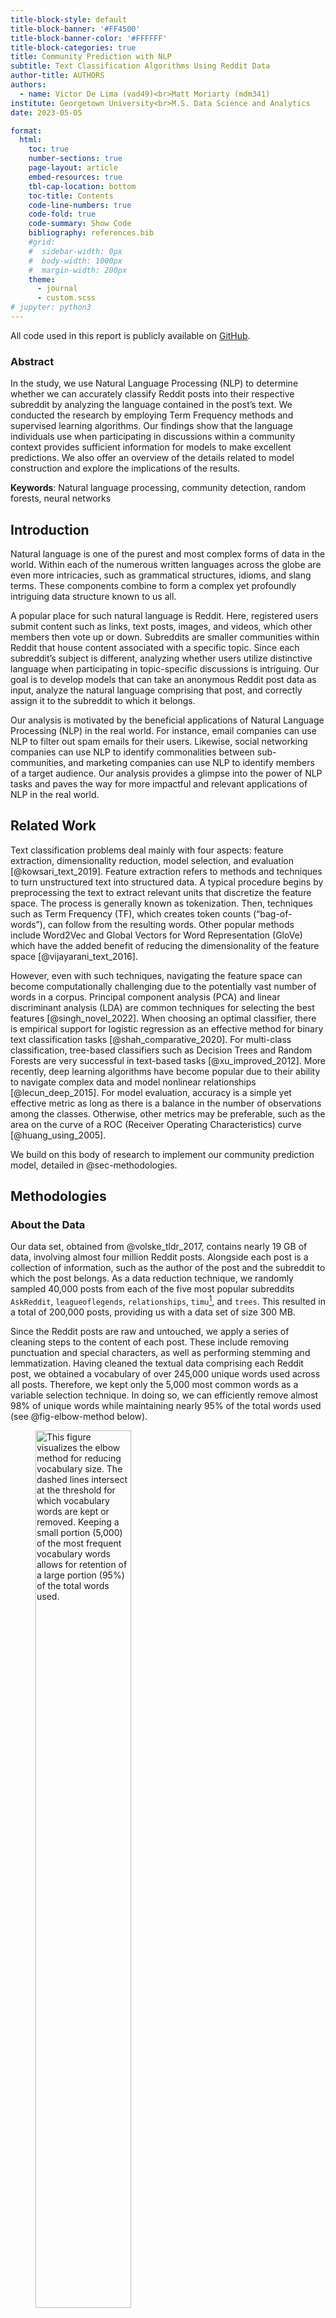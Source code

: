 ```yaml
---
title-block-style: default
title-block-banner: '#FF4500'
title-block-banner-color: '#FFFFFF'
title-block-categories: true
title: Community Prediction with NLP
subtitle: Text Classification Algorithms Using Reddit Data
author-title: AUTHORS
authors:
  - name: Victor De Lima (vad49)<br>Matt Moriarty (mdm341)
institute: Georgetown University<br>M.S. Data Science and Analytics
date: 2023-05-05

format:
  html:
    toc: true
    number-sections: true
    page-layout: article
    embed-resources: true
    tbl-cap-location: bottom
    toc-title: Contents
    code-line-numbers: true
    code-fold: true
    code-summary: Show Code
    bibliography: references.bib
    #grid:
    #  sidebar-width: 0px
    #  body-width: 1000px
    #  margin-width: 200px
    theme:
      - journal
      - custom.scss
# jupyter: python3
---
```



::: {.callout-note appearance="simple"}
All code used in this report is publicly available on [GitHub](https://github.com/vdelimad/community-prediction-with-nlp).
::: 


<!--- ####################################################################### -->

### Abstract {#abstract .unnumbered}

<!--- ####################################################################### -->

In the study, we use Natural Language Processing (NLP) to determine whether we can accurately classify Reddit posts into their respective subreddit by analyzing the language contained in the post's text. We conducted the research by employing Term Frequency methods and supervised learning algorithms. Our findings show that the language individuals use when participating in discussions within a community context provides sufficient information for models to make excellent predictions. We also offer an overview of the details related to model construction and explore the implications of the results.


**Keywords**: Natural language processing, community detection, random forests, neural networks



<!--- ####################################################################### -->

## Introduction {#sec-introduction}

<!--- ####################################################################### -->


Natural language is one of the purest and most complex forms of data in the world. Within each of the numerous written languages across the globe are even more intricacies, such as grammatical structures, idioms, and slang terms. These components combine to form a complex yet profoundly intriguing data structure known to us all.

A popular place for such natural language is Reddit. Here, registered users submit content such as links, text posts, images, and videos, which other members then vote up or down. Subreddits are smaller communities within Reddit that house content associated with a specific topic. Since each subreddit's subject is different, analyzing whether users utilize distinctive language when participating in topic-specific discussions is intriguing. Our goal is to develop models that can take an anonymous Reddit post data as input, analyze the natural language comprising that post, and correctly assign it to the subreddit to which it belongs.

Our analysis is motivated by the beneficial applications of Natural Language Processing (NLP) in the real world. For instance, email companies can use NLP to filter out spam emails for their users. Likewise, social networking companies can use NLP to identify commonalities between sub-communities, and marketing companies can use NLP to identify members of a target audience. Our analysis provides a glimpse into the power of NLP tasks and paves the way for more impactful and relevant applications of NLP in the real world.


<!--- ####################################################################### -->

## Related Work {#sec-related-work}

<!--- ####################################################################### -->

Text classification problems deal mainly with four aspects: feature extraction, dimensionality reduction, model selection, and evaluation [@kowsari_text_2019]. Feature extraction refers to methods and techniques to turn unstructured text into structured data. A typical procedure begins by preprocessing the text to extract relevant units that discretize the feature space. The process is generally known as tokenization. Then, techniques such as Term Frequency (TF), which creates token counts ("bag-of-words"), can follow from the resulting words. Other popular methods include Word2Vec and Global Vectors for Word Representation (GloVe) which have the added benefit of reducing the dimensionality of the feature space [@vijayarani_text_2016].

However, even with such techniques, navigating the feature space can become computationally challenging due to the potentially vast number of words in a corpus. Principal component analysis (PCA) and linear discriminant analysis (LDA) are common techniques for selecting the best features [@singh_novel_2022]. When choosing an optimal classifier, there is empirical support for logistic regression as an effective method for binary text classification tasks [@shah_comparative_2020]. For multi-class classification, tree-based classifiers such as Decision Trees and Random Forests are very successful in text-based tasks [@xu_improved_2012]. More recently, deep learning algorithms have become popular due to their ability to navigate complex data and model nonlinear relationships [@lecun_deep_2015]. For model evaluation, accuracy is a simple yet effective metric as long as there is a balance in the number of observations among the classes. Otherwise, other metrics may be preferable, such as the area on the curve of a ROC (Receiver Operating Characteristics) curve [@huang_using_2005].

We build on this body of research to implement our community prediction model, detailed in @sec-methodologies.



<!--- ####################################################################### -->

## Methodologies {#sec-methodologies}

<!--- ####################################################################### -->

### About the Data

Our data set, obtained from @volske_tldr_2017, contains nearly 19 GB of data, involving almost four million Reddit posts. Alongside each post is a collection of information, such as the author of the post and the subreddit to which the post belongs. As a data reduction technique, we randomly sampled 40,000 posts from each of the five most popular subreddits `AskReddit`, `leagueoflegends`, `relationships`, `timu`^[The name of this subreddit was adapted from the original `tifu`.], and `trees`. This resulted in a total of 200,000 posts, providing us with a data set of size 300 MB.

Since the Reddit posts are raw and untouched, we apply a series of cleaning steps to the content of each post. These include removing punctuation and special characters, as well as performing stemming and lemmatization. Having cleaned the textual data comprising each Reddit post, we obtained a vocabulary of over 245,000 unique words used across all posts. Therefore, we kept only the 5,000 most common words as a variable selection technique. In doing so, we can efficiently remove almost 98% of unique words while maintaining nearly 95% of the total words used (see @fig-elbow-method below).

![This figure visualizes the elbow method for reducing vocabulary size. The dashed lines intersect at the threshold for which vocabulary words are kept or removed. Keeping a small portion (5,000) of the most frequent vocabulary words allows for retention of a large portion (95%) of the total words used.](../output/DataPreparationResults/vocabulary_elbow_method.png){#fig-elbow-method width=60%}

### Binary Classification

First, we explore binary classification. The logistic regression model estimates the probability that the dependent variable Y belongs to a particular category rather than modeling the direct response as in linear regression. The model uses the maximum likelihood method for model fitting, which estimates the beta coefficients that maximize the likelihood function [@james_introduction_2013]. We use the SKLearn implementation of logistic regression [@pedregosa_scikit-learn_2012], in which we predict the probability $\hat{p}(X_i) = \frac{1}{1 + \exp(-X_i w - w_0)}$. We include a Lasso penalty term yielding the following loss function:


$$ 
\begin{align}\begin{aligned} \min_{w} C \sum_{i=1}^n  (-y_i \log(\hat{p}(X_i)) \\\begin{split}  - (1 - y_i) \log(1 - \hat{p}(X_i))) \end{split} \\\begin{split} + \|w\|_1
\end{split}\end{aligned}\end{align} 
$$ {#eq-q-update}


### Multi-Class Classification

#### Baseline Model

Our first multi-class classification method acts as a baseline to compare our other models. This model simply takes a random guess as to which subreddit a post belongs. As such, we can expect this model to be around 20% accurate, correctly classifying approximately one out of five posts. Note that this model does not implement a training algorithm because of its simplicity - it merely makes a random classification for each post in the testing set.

#### Tree Models

Our next pair of models consists of a Decision Tree and a Random Forest. A Decision Tree is quite like how it sounds - it is a tree that makes decisions in order to categorize data. Starting from its "root," the Decision Tree splits data based on certain conditions to create the purest splits possible. A Random Forest is an ensemble of simple trees known as weak learners. When constructing the Random Forest, each tree only considers a subset of the variables. This procedure decorrelates the trees, making the resulting trees' average less variable and more reliable.

Since these models are more complex, we implemented a training algorithm to perform hyperparameter tuning. Splitting the data into training, validation, and testing sets, we used 5-fold cross-validation across a hyperparameter grid search to determine the optimal hyperparameters for each model. Using categorical cross-entropy loss as the key performance metric, we optimized our hyperparameter selection by identifying the configuration such that the validation loss is minimal with little to no overfitting [@james_introduction_2013]. We provide an example of this hyperparameter selection process used across all the models in @fig-tree-models-tuning.

::: {#fig-tree-models-tuning layout-ncol=2}

![Decision Tree Training and Validation Loss](../output/DecisionTreeResults/decision_tree_cv.png){#fig-decision-tree-cv width=100%}

![Random Forest Training and Validation Loss](../output/RandomForestResults/random_forest_cv.png){#fig-random-forest-cv width=100%}

This figure shows the training and validation losses of (a) Decision Tree models and (b) Random Forest models during a 5-fold cross-validation hyperparameter search. As the tree models increase in depth, they begin to overfit to the training data, especially in the case of the Decision Tree.
:::


#### Neural Network

In a basic Neural Network, the model feeds a vector of variables, referred to as the "input layer," to a second layer that performs non-linear transformations of the data. This process may be repeated for additional layers until reaching the last output layer, providing the predicted values. The procedure optimizes iteratively using gradient descent and backpropagation algorithms [@james_introduction_2013].

Since this model is very complex, we again implement a training algorithm in order to perform hyperparameter tuning. We implement a deep feed-forward Neural Network using `PyTorch` and use a grid search to identify the optimal hyperparameters for the model. As with our tree models, we use a validation set and 5-fold cross validation, along with categorical cross-entropy loss, to select these hyperparameters. 




<!--- ####################################################################### -->

## Experiments and Results {#sec-experiments-and-results}

<!--- ####################################################################### -->


### Binary Classification

Before diving into multi-class classification, we began with binary classification. We ran the logistic regression model using a regularization lambda of 0.001 and five-fold Cross-Validation (CV) on the `AskReddit` vs `timu` and `leagueoflegends` vs `trees` categories. @fig-logistic shows the model results. From this model, we can see that the classification performance of posts belonging to `AskReddit` is lower (70.2%) than `timu` (84.2%) or `leagueoflegends` (97.4%). We expect these results since `AskReddit` is a more general category, while `leagueoflegends` is more niche, and the community might have a more topic-specific vocabulary that gets picked up by the model. 

::: {#fig-logistic layout-ncol=2}

![`AskReddit` vs. `timu`](../output/LogisticResults/logistic_confusion_matrix_pct_AskReddit_timu.png){#fig-logistic1 width=100%}

![`leagueoflegends` vs. `trees`](../output/LogisticResults/logistic_confusion_matrix_pct_leagueoflegends_trees.png){#fig-logistic2 width=100%}

This figure shows the results of a Logistic Regression model performing binary classification on two pairs of subreddits: (a) `AskReddit` vs. `timu` and (b) `leagueoflegends` vs. `trees`. Each cell in the confusion matrices expresses the model's classifications as a proportion of classifications in that row. For instance, of all Reddit posts belonging to the `AskReddit` subreddit, the Logistic Regression model classifies 70.2% of them correctly as belonging to the `AskReddit` subreddit and 29.8% of them incorrectly as belonging to the `timu` subreddit.
:::

Although this is a relatively good performance, many real-world scenarios are not binary, for which more complex models are necessary.

### Multi-Class Classification

We train each of our multi-class classification models with optimally-chosen hyperparameters on a large training set. We then assess the implementation by evaluating performance metrics on a held-out test set. We calculate the overall model accuracy on the classification task, weighted precision and recall measures, and the area under the Receiver Operating Characteristic (ROC) curve. The following sections detail the implementation of each model.

#### Baseline Model

Our baseline model provides us with a reference point to which we can compare our more complex models in order to evaluate their performance. In @fig-baseline-confusion, we can see a confusion matrix representing the performance of the baseline model on a held-out test set containing 40,000 Reddit posts. It is evident that this model performs poorly at the multi-class classification task, correctly classifying Reddit posts only approximately 20% of the time. The consistency of color across the heat map, rather than a striking diagonal line, is an indication that this model does not classify Reddit posts very well.

![Figure 4: This figure shows the results of a baseline model performing multi-class classification on five subreddits. Each cell in the confusion matrix expresses the model’s classifications as a proportion of classifications in that row. For instance, of all Reddit posts belonging to the `timu` subreddit, the baseline model classifies 20.09% of them correctly, 18.98% as belonging to the `leagueoflegends` subreddit, and so on.](../output/BaselineResults/baseline_confusion_matrix_pct.png){#fig-baseline-confusion width=60%}

#### Tree Models




Our tree models, providing a level of complexity not present in our baseline model, express good performance on the held-out test set.

We implemented our Decision Tree using 5-Fold CV and a maximum tree depth of 8. We find that the model achieves over 60% accuracy when classifying Reddit posts in the test set. However, indicated by the presence of color in the first column, this model appears to be classifying a lot of Reddit posts in the test set as belonging to the `AskReddit` subreddit. As a result, the impressive-looking 79.35% classification accuracy on posts belonging to this subreddit is diminished by the fact that this model is very frequently attempting to classify posts as such. Results are shown in @fig-decision-tree,

We implemented our Random Forest model in a similar manner, using 5-Fold CV and a maximum tree depth of 10. We find that the model achieves over 70% classification accuracy when classifying Reddit posts in the test set. This model expresses a weaker tendency to commonly classify posts as belonging to the `AskReddit` subreddit, like the Decision Tree does. These results are indicative of a stronger model fit. Results are shown in @fig-random-forest.


::: {#fig-tree-models-results layout-ncol=2}

![Decision Tree Results](../output/DecisionTreeResults/decision_tree_confusion_matrix_pct.png){#fig-decision-tree width=100%}

![Random Forest Results](../output/RandomForestResults/random_forest_confusion_matrix_pct.png){#fig-random-forest width=100%}

This figure shows the results of (a) a Decision Tree model and (b) a Random Forest model performing multi-class classification on five subreddits. As the tree models increase in depth, they begin to overfit to the training data, especially in the case of the Decision Tree. Each cell in the confusion matrices expresses the model's classifications as a proportion of classifications in that row. For instance, of all Reddit posts belonging to the `leagueoflegends` subreddit, the Decision Tree model classifies 70.31% correctly, 28.88% as belonging to the `AskReddit` subreddit, and so on.
:::

The Random Forest, being an ensemble model, also provides us with the most important features of a post across the weak learners in the ensemble, which can be seen in @fig-variable-importance. Here, we find that words like ‘relationship’, ‘smoke’, and ‘game’ are important to the model as it aims to classify a post as belonging to a particular subreddit. Understanding the focus of each of the five subreddits in our analysis, we can interpret these words as the strongest indicators that a post belongs to the `relationships`, `trees`, or `leagueoflegends` subreddit, respectively.

Overall, our two tree models show significant improvement over our baseline model, with some indications of overfitting to certain subreddits in particular, and also provide us with context about which specific words are considered more heavily in each model.


![This figure shows the ten words identified as most important in the Random Forest model, arranged in order of decreasing importance. Words such as 'relationship', 'smoke', and 'game' are most indicative of posts belonging to a specific subreddit.](../output/RandomForestResults/random_forest_importance.png){#fig-variable-importance width=80%}

#### Neural Network

We implemented our Neural Network using a multi-layer perceptron with two hidden layers. The first layer has 128 neurons, and the second layer has 64. The model utilizes the ReLU activation function and the Adam optimizer. We regularized the model using dropout with a rate of 0.5 and Lasso with a regularization strength of 0.0001. 

It is evident by both @tbl-experiment-results and @fig-neural-network-confusion that the Neural Network model outperforms all other models across all metrics. Achieving a classification accuracy of almost 85%, this model proves that it can effectively analyze natural language within a Reddit post to assign it to the correct subreddit. This performance is consistent in both the training and testing sets due to regularization. In @fig-neural-network-confusion specifically, this effectiveness is highlighted by the sharp diagonal line in the confusion matrix, indicating strong classification accuracy, precision, and recall measures for the model. 



![This figure shows the results of a Neural Network model performing multi-class classification on five subreddits. Each cell in the confusion matrix expresses the model's classifications as a proportion of classifications in that row. For instance, of all Reddit posts belonging to the `relationships` subreddit, the Neural Network model classifies 90.16% of them correctly, 2.48% as belonging to the `timu` subreddit, and so on.](../output/NNResults/nn_confusion_matrix_pct.png){#fig-neural-network-confusion width=60%}

Although the Neural Network outperforms the Decision Tree and Random Forest, their vast improvement over the baseline indicates commendable success.



|Model Type   | Accuracy  | Weighted Precision  | Weighted Recall  | ROC AUC |
| :---:    | :---:  | :---:     | :---:    | :---:   |
|Random Classifier | 0.1981  | 0.1981     | 0.1981    | 0.4987  | 
|Decision Tree   | 0.6378  | 0.7334     | 0.6378    | 0.8533  | 
|Random Forest   | 0.7644  | 0.7697     | 0.7644    | 0.9333  | 
|Neural Network  | **0.8457**  | **0.8465**     | **0.8435**    | **0.9712**  |

: These tables show performance metrics across all models, indicating that the Neural Network is the top performer, followed by the Random Forest. The performance metrics include Accuracy, Weighted Precision, Weighted Recall, and ROC AUC. {#tbl-experiment-results}




<!--- ####################################################################### -->

## Conclusions {#sec-conclusions}

<!--- ####################################################################### -->

This study shows that the text-based language people use in discussions as part of a community contains enough information to predict the association effectively. Using Term Frequency methods and supervised learning algorithms, our model utilizes information on both words used and their usage frequency. We find the best-performing model to be the feed-forward Neural Network described in @sec-experiments-and-results, followed by the Random Forest, both significantly outperforming the random classifier. This research may prove valuable for companies that identify and appeal to individuals sharing common interests, such as a marketing or social media company seeking to target relevant ads to a specific demographic.

Future research may involve Recurrent Neural Networks, which have also been shown effective for text-based classification. Additionally, bi-grams rather than single words may be considered as tokens to remove some of the ambiguity that may be present (for example, the term 'relationship' may be more informative with accompanying words rather than on its own). Lastly, unsupervised learning would also provide intriguing extensions to the model to show whether clusters exist that may not directly correspond to particular subreddits.


<!--- ####################################################################### -->

## References {#references .unnumbered}

<!--- ####################################################################### -->
